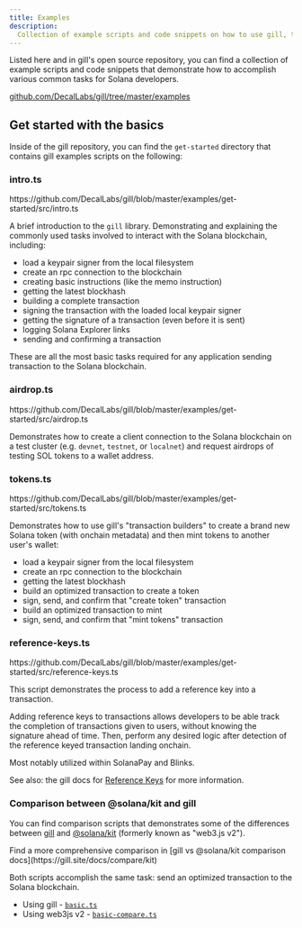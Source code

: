 ```yaml
---
title: Examples
description:
  Collection of example scripts and code snippets on how to use gill, the Solana JavaScript SDK.
---
```


Listed here and in gill's open source repository, you can find a collection of example scripts and
code snippets that demonstrate how to accomplish various common tasks for Solana developers.

[github.com/DecalLabs/gill/tree/master/examples](https://github.com/DecalLabs/gill/tree/master/examples)

## Get started with the basics

Inside of the gill repository, you can find the `get-started` directory that contains gill examples
scripts on the following:

### intro.ts

<Callout title="Source Code Link">
  https://github.com/DecalLabs/gill/blob/master/examples/get-started/src/intro.ts
</Callout>

A brief introduction to the `gill` library. Demonstrating and explaining the commonly used tasks
involved to interact with the Solana blockchain, including:

- load a keypair signer from the local filesystem
- create an rpc connection to the blockchain
- creating basic instructions (like the memo instruction)
- getting the latest blockhash
- building a complete transaction
- signing the transaction with the loaded local keypair signer
- getting the signature of a transaction (even before it is sent)
- logging Solana Explorer links
- sending and confirming a transaction

These are all the most basic tasks required for any application sending transaction to the Solana
blockchain.

### airdrop.ts

<Callout title="Source Code Link">
  https://github.com/DecalLabs/gill/blob/master/examples/get-started/src/airdrop.ts
</Callout>

Demonstrates how to create a client connection to the Solana blockchain on a test cluster (e.g.
`devnet`, `testnet`, or `localnet`) and request airdrops of testing SOL tokens to a wallet address.

### tokens.ts

<Callout title="Source Code Link">
  https://github.com/DecalLabs/gill/blob/master/examples/get-started/src/tokens.ts
</Callout>

Demonstrates how to use gill's "transaction builders" to create a brand new Solana token (with
onchain metadata) and then mint tokens to another user's wallet:

- load a keypair signer from the local filesystem
- create an rpc connection to the blockchain
- getting the latest blockhash
- build an optimized transaction to create a token
- sign, send, and confirm that "create token" transaction
- build an optimized transaction to mint
- sign, send, and confirm that "mint tokens" transaction

### reference-keys.ts

<Callout title="Source Code Link">
  https://github.com/DecalLabs/gill/blob/master/examples/get-started/src/reference-keys.ts
</Callout>

This script demonstrates the process to add a reference key into a transaction.

Adding reference keys to transactions allows developers to be able track the completion of
transactions given to users, without knowing the signature ahead of time. Then, perform any desired
logic after detection of the reference keyed transaction landing onchain.

Most notably utilized within SolanaPay and Blinks.

See also: the gill docs for [Reference Keys](https://gill.site/docs/guides/reference-keys) for more
information.

### Comparison between @solana/kit and gill

You can find comparison scripts that demonstrates some of the differences between
[gill](https://github.com/DecalLabs/gill) and [@solana/kit](https://github.com/anza-xyz/kit)
(formerly known as "web3.js v2").

<Callout>
  Find a more comprehensive comparison in [gill vs @solana/kit comparison
  docs](https://gill.site/docs/compare/kit)
</Callout>

Both scripts accomplish the same task: send an optimized transaction to the Solana blockchain.

- Using gill -
  [`basic.ts`](https://github.com/DecalLabs/gill/blob/master/examples/get-started/src/basic.ts)
- Using web3js v2 -
  [`basic-compare.ts`](https://github.com/DecalLabs/gill/blob/master/examples/get-started/src/basic-compare.ts)
